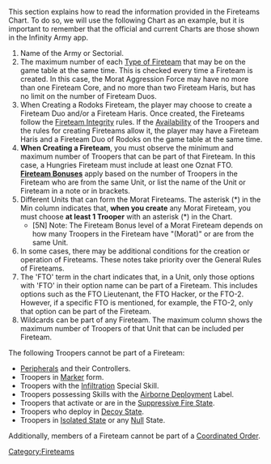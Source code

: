 {{section-fireteams}}


This section explains how to read the information provided in the Fireteams Chart. To do so, we will use the following Chart as an example, but it is important to remember that the official and current Charts are those shown in the Infinity Army app. 

# Name of the Army or Sectorial.
# The maximum number of each [[Fireteams:_Basic_Rules#Fireteam_Types | Type of Fireteam]] that may be on the game table at the same time. This is checked every time a Fireteam is created. In this case, the Morat Aggression Force may have no more than one Fireteam Core, and no more than two Fireteam Haris, but has no limit on the number of Fireteam Duos.
# When Creating a Rodoks Fireteam, the player may choose to create a Fireteam Duo and/or a Fireteam Haris. Once created, the Fireteams follow the [[Fireteam Integrity]] rules. If the [[Availability]] of the Troopers and the rules for creating Fireteams allow it, the player may have a Fireteam Haris and a Fireteam Duo of Rodoks on the game table at the same time.
# '''When Creating a Fireteam''', you must observe the minimum and maximum number of Troopers that can be part of that Fireteam. In this case, a Hungries Fireteam must include at least one Oznat FTO. '''[[Fireteam Bonuses]]''' apply based on the number of Troopers in the Fireteam who are from the same Unit, or list the name of the Unit or Fireteam in a note or in brackets.
# Different Units that can form the Morat Fireteams. The asterisk (*) in the Min column indicates that, '''when you create''' any Morat Fireteam, you must choose '''at least 1 Trooper''' with an asterisk (*) in the Chart.
#* [5N] Note: The Fireteam Bonus level of a Morat Fireteam depends on how many Troopers in the Fireteam have "(Morat)" or are from the same Unit.
# In some cases, there may be additional conditions for the creation or operation of Fireteams. These notes take priority over the General Rules of Fireteams.
# The 'FTO' term in the chart indicates that, in a Unit, only those options with 'FTO' in their option name can be part of a Fireteam. This includes options such as the FTO Lieutenant, the FTO Hacker, or the FTO-2. However, if a specific FTO is mentioned, for example, the FTO-2, only that option can be part of the Fireteam.
# Wildcards can be part of any Fireteam. The maximum column shows the maximum number of Troopers of that Unit that can be included per Fireteam. 

{{image | name=n5/eng-fireteams-chart-morat-numbered.jpg | style=full }}


{{important-start}}
The following Troopers cannot be part of a Fireteam:
* [[Peripheral]]s and their Controllers.
* Troopers in [[Marker]] form.
* Troopers with the [[Infiltration]] Special Skill.
* Troopers possessing Skills with the [[Airborne Deployment]] Label.
* Troopers that activate or are in the [[Suppressive Fire State]].
* Troopers who deploy in [[Decoy State]].
* Troopers in [[Isolated State]] or any [[Null]] State.

Additionally, members of a Fireteam cannot be part of a [[Coordinated Order]].
{{important-end}}


{{section-fireteams}}






[[Category:Fireteams]]